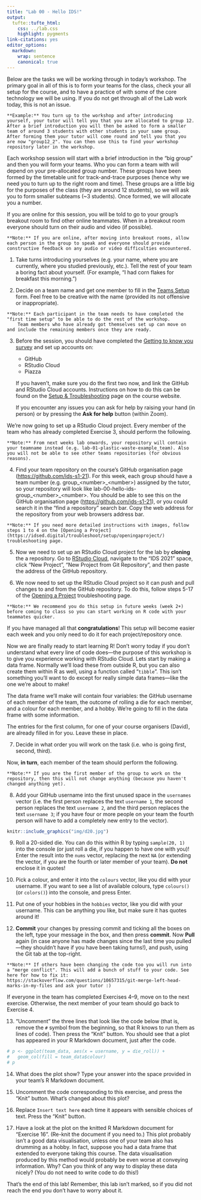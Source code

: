 ```yaml
---
title: "Lab 00 - Hello IDS!"
output: 
  tufte::tufte_html:
    css: ../lab.css
    highlight: pygments
link-citations: yes
editor_options:
  markdown:
    wrap: sentence
    canonical: true
---
```


Below are the tasks we will be working through in today's workshop.
The primary goal in all of this is to form your teams for the class, check your all setup for the course, and to have a practice of with some of the core technology we will be using.
If you do not get through all of the Lab work today, this is not an issue.

```marginfigure
**Example:** You turn up to the workshop and after introducing yourself, your tutor will tell you that you are allocated to group 12. After a brief introduction you will then be asked to form a smaller team of around 3 students with other students in your same group. After forming them your tutor will come round and tell you that you are now "group12_2". You can then use this to find your workshop repository later in the workshop.
```

Each workshop session will start with a brief introduction in the "big group" and then you will form your teams.
Who you can form a team with will depend on your pre-allocated group number.
These groups have been formed by the timetable unit for track-and-trace purposes (hence why we need you to turn up to the right room and time).
These groups are a little big for the purposes of the class (they are around 12 students), so we will ask you to form smaller subteams (\~3 students).
Once formed, we will allocate you a number.

If you are online for this session, you will be told to go to your group's breakout room to find other online teammates.
When in a breakout room everyone should turn on their audio and video (if possible).

```marginfigure
**Note:** If you are online, after moving into breakout rooms, allow each person in the group to speak and everyone should provide constructive feedback on any audio or video difficulties encountered.
```

1.  Take turns introducing yourselves (e.g. your name, where you are currently, where you studied previously, etc.).
    Tell the rest of your team a boring fact about yourself.
    (For example, "I had corn flakes for breakfast this morning.")

2.  Decide on a team name and get one member to fill in the [Teams Setup](https://forms.office.com/r/hifiPQGTxH) form.
    Feel free to be creative with the name (provided its not offensive or inappropriate).

```marginfigure
**Note:** Each participant in the team needs to have completed the "first time setup" to be able to do the rest of the workshop.
    Team members who have already got themselves set up can move on and include the remaining members once they are ready.
```

3.  Before the session, you should have completed the [Getting to know you survey](https://forms.office.com/Pages/ResponsePage.aspx?id=sAafLmkWiUWHiRCgaTTcYdffF13VDSBAsmaFgj3BcYtUREVZQUVSWjY2UlZDTVdMWjM3NzI3VzVQUi4u) and set up accounts on:

    -   GitHub
    -   RStudio Cloud
    -   Piazza

    If you haven't, make sure you do the first two now, and link the GitHub and RStudio Cloud accounts.
    Instructions on how to do this can be found on the [Setup & Troubleshooting](https://ids-s1-21.netlify.app/troubleshoot/) page on the course website.

    If you encounter any issues you can ask for help by raising your hand (in person) or by pressing the **Ask for help** button (within Zoom).

We're now going to set up a RStudio Cloud project.
Every member of the team who has already completed Exercise 3, should perform the following.

```marginfigure
**Note:** From next weeks lab onwards, your repository will contain your teamname instead (e.g. lab-01-plastic-waste-example_team). Also you will not be able to see other teams repositories (for obvious reasons).
```

4.  Find your team repository on the course's GitHub organisation page (<https://github.com/ids-s1-21>). For this week, each group should have a team number (e.g. group\_\<number\>\_\<number\>) assigned by the tutor, so your repository will look like lab-00-hello-ids-group\_\<number\>\_\<number\>. You should be able to see this on the GitHub organisation page (<https://github.com/ids-s1-21>), or you could search it in the "find a repository" search bar. Copy the web address for the repository from your web browsers address bar.

```marginfigure
**Note:** If you need more detailed instructions with images, follow steps 1 to 4 on the [Opening a Project](https://idsed.digital/troubleshoot/setup/openingaproject/) troubleshooting page.
```

5.  Now we need to set up an RStudio Cloud project for the lab by **cloning** the a repository.
    Go to [RStudio Cloud](https://rstudio.cloud/), navigate to the "IDS 2021" space, click "New Project", "New Project from Git Repository", and then paste the address of the GitHub repository.

6.  We now need to set up the RStudio Cloud project so it can push and pull changes to and from the GitHub repository.
    To do this, follow steps 5-17 of the [Opening a Project](https://idsed.digital/troubleshoot/setup/openingaproject/) troubleshooting page.

```marginfigure
**Note:** We recommend you do this setup in future weeks (week 2+) before coming to class so you can start working on R code with your teammates quicker.
```

If you have managed all that **congratulations**!
This setup will become easier each week and you only need to do it for each project/repository once.

Now we are finally ready to start learning R!
Don't worry today if you don't understand what every line of code does---the purpose of this workshop is to give you experience working with RStudio Cloud.
Lets start by making a data frame.
Normally we'll load these from outside R, but you can also create them within R as well, using a function called "`tibble`".
This isn't something you'll want to do except for really simple data frames---like the one we're about to make!

The data frame we'll make will contain four variables: the GitHub username of each member of the team, the outcome of rolling a die for each member, and a colour for each member, and a hobby.
We're going to fill in the data frame with some information.

The entries for the first column, for one of your course organisers (David), are already filled in for you.
Leave these in place.

7.  Decide in what order you will work on the task (i.e. who is going first, second, third).

Now, **in turn**, each member of the team should perform the following.

```marginfigure
**Note:** If you are the first member of the group to work on the repository, then this will not change anything (because you haven't changed anything yet).
```

8.  Add your GitHub username into the first unused space in the `usernames` vector (i.e. the first person replaces the text `username 1`, the second person replaces the text `username 2`, and the third person replaces the text `username 3`; if you have four or more people on your team the fourth person will have to add a completely new entry to the vector).

```r
knitr::include_graphics("img/d20.jpg")
```

9.  Roll a 20-sided die.
    You can do this within R by typing `sample(20, 1)` into the console (or just roll a die, if you happen to have one with you)!
    Enter the result into the `nums` vector, replacing the next `NA` (or extending the vector, if you are the fourth or later member of your team).
    **Do not** enclose it in quotes!

10. Pick a colour, and enter it into the `colours` vector, like you did with your username.
    If you want to see a list of available colours, type `colours()` (or `colors()`) into the console, and press Enter.

11. Put one of your hobbies in the `hobbies` vector, like you did with your username.
    This can be anything you like, but make sure it has quotes around it!

12. **Commit** your changes by pressing commit and ticking all the boxes on the left, type your message in the box, and then press **commit**.
    Now **Pull** again (in case anyone has made changes since the last time you pulled---they shouldn't have if you have been taking turns!), and push, using the Git tab at the top-right.

```marginfigure
**Note:** If others have been changing the code too you will run into a "merge conflict". This will add a bunch of stuff to your code. See here for how to fix it: https://stackoverflow.com/questions/10657315/git-merge-left-head-marks-in-my-files and ask your tutor :)
```

If everyone in the team has completed Exercises 4--9, move on to the next exercise.
Otherwise, the next member of your team should go back to Exercise 4.

13. "Uncomment" the three lines that look like the code below (that is, remove the `#` symbol from the beginning, so that R knows to run them as lines of code). Then press the "Knit" button. You should see that a plot has appeared in your R Markdown document, just after the code.

```r
# p <- ggplot(team_data, aes(x = username, y = die_roll)) +
#   geom_col(fill = team_data$colour)
# p
```

14. What does the plot show?
    Type your answer into the space provided in your team's R Markdown document.

15. Uncomment the code corresponding to this exercise, and press the "Knit" button.
    What's changed about this plot?

16. Replace `Insert text here` each time it appears with sensible choices of text.
    Press the "Knit" button.

17. Have a look at the plot on the knitted R Markdown document for "Exercise 16".
    (Re-knit the document if you need to.) This plot probably isn't a good data visualisation, unless one of your team also has drumming as a hobby.
    In fact, suppose you had a data frame that extended to everyone taking this course.
    The data visualisation produced by this method would probably be even worse at conveying information.
    Why?
    Can you think of any way to display these data nicely?
    (You do not need to write code to do this!)

That's the end of this lab!
Remember, this lab isn't marked, so if you did not reach the end you don't have to worry about it.
